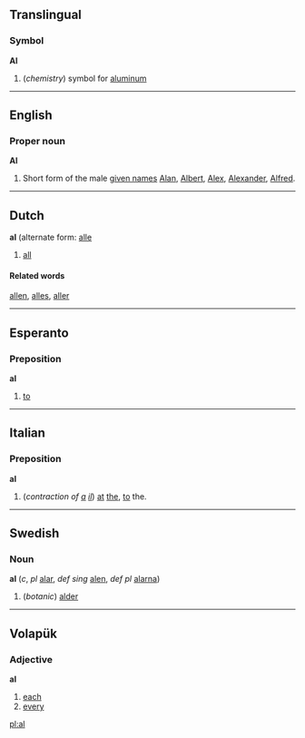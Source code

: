 ==Translingual==
===Symbol===
'''Al'''

# (''chemistry'') symbol for [[aluminum]]

<!-- what is this? a (al) -->

----

==English==
===Proper noun===
'''Al'''

#Short form of the male [[given name]]s [[Alan]], [[Albert]], [[Alex]], [[Alexander]], [[Alfred]].

----

==Dutch==
<!-- part of speech? -->
'''al''' (alternate form: [[alle]]

# [[all]]

====Related words====
[[allen]], [[alles]], [[aller]]

----

==Esperanto==
===Preposition===
'''al'''

#[[to]]
----

==Italian==
===Preposition===
'''al'''

# (''contraction of [[a#Italian|a]] [[il#Italian|il]]'') [[at]] [[the]], [[to]] the.

----

==Swedish==
===Noun===
'''al''' (''c'', ''pl'' [[alar]], ''def sing'' [[alen]], ''def pl'' [[alarna]])

# (''botanic'') [[alder]]

----

== Volapük == 
=== Adjective === 
'''al'''

# [[each]]
# [[every]]

[[pl:al]]